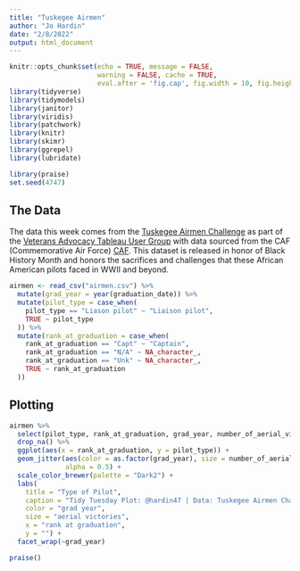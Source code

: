 ```yaml
---
title: "Tuskegee Airmen"
author: "Jo Hardin"
date: "2/8/2022"
output: html_document
---
```



```r
knitr::opts_chunk$set(echo = TRUE, message = FALSE, 
                      warning = FALSE, cache = TRUE,
                      eval.after = 'fig.cap', fig.width = 10, fig.height = 6)
library(tidyverse)
library(tidymodels)
library(janitor)
library(viridis)
library(patchwork)
library(knitr)
library(skimr)
library(ggrepel)
library(lubridate)

library(praise)
set.seed(4747)
```

## The Data

The data this week comes from the [Tuskegee Airmen Challenge](https://github.com/lang1023/Tuskegee-Airman-Challenge/blob/main/Tuskegee%20Airmen%20Challenge.xlsx) as part of the [Veterans Advocacy Tableau User Group](https://usergroups.tableau.com/airmenchallegekickoff) with data sourced from the CAF (Commemorative Air Force) [CAF](https://commemorativeairforce.org/). This dataset is released in honor of Black History Month and honors the sacrifices and challenges that these African American pilots faced in WWII and beyond. 

```r
airmen <- read_csv("airmen.csv") %>%
  mutate(grad_year = year(graduation_date)) %>%
  mutate(pilot_type = case_when(
    pilot_type == "Liason pilot" ~ "Liaison pilot",
    TRUE ~ pilot_type
  )) %>%
  mutate(rank_at_graduation = case_when(
    rank_at_graduation == "Capt" ~ "Captain",
    rank_at_graduation == "N/A" ~ NA_character_,
    rank_at_graduation == "Unk" ~ NA_character_,
    TRUE ~ rank_at_graduation
  ))
```


## Plotting

```r
airmen %>%
  select(pilot_type, rank_at_graduation, grad_year, number_of_aerial_victory_credits) %>%
  drop_na() %>%
  ggplot(aes(x = rank_at_graduation, y = pilot_type)) + 
  geom_jitter(aes(color = as.factor(grad_year), size = number_of_aerial_victory_credits),
              alpha = 0.5) +
  scale_color_brewer(palette = "Dark2") +
  labs(
    title = "Type of Pilot",
    caption = "Tidy Tuesday Plot: @hardin47 | Data: Tuskegee Airmen Challenge",
    color = "grad year",
    size = "aerial victories",
    x = "rank at graduation",
    y = "") +
  facet_wrap(~grad_year)
```




```r
praise()
```





